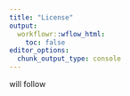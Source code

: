 ```yaml
---
title: "License"
output:
  workflowr::wflow_html:
    toc: false
editor_options:
  chunk_output_type: console
---
```


will follow
